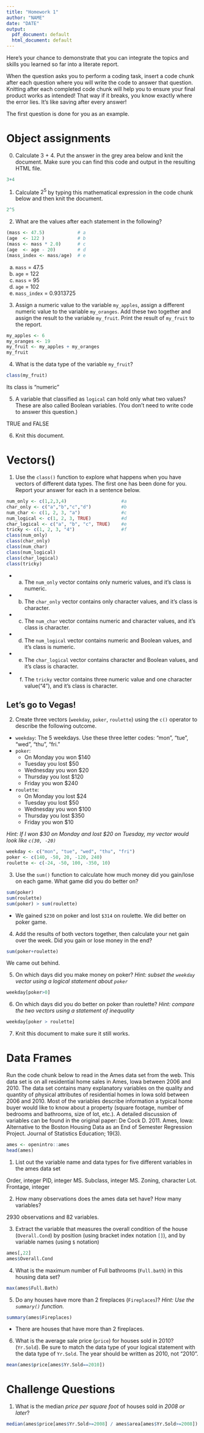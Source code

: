 ```yaml
---
title: "Homework 1"
author: "NAME"
date: "DATE"
output:
  pdf_document: default
  html_document: default
---
```


Here's your chance to demonstrate that you can integrate the topics and skills you learned so far into a literate report. 

When the question asks you to perform a coding task, insert a code chunk after each question where you will write the code to answer that question. Knitting after each completed code chunk will help you to ensure your final product works as intended! That way if it breaks, you know exactly where the error lies. It's like saving after every answer!

The first question is done for you as an example. 

# Object assignments

0. Calculate 3 + 4. Put the answer in the grey area below and knit the document. Make sure you can find this code and output in the resulting HTML file. 
```r
3+4
```


1. Calculate $2^5$ by typing this mathematical expression in the code chunk below and then knit the document. 
```r
2^5
```

2. What are the values after each statement in the following?

```r
(mass <- 47.5)            # a 
(age  <- 122 )            # b
(mass <- mass * 2.0)      # c 
(age  <- age - 20)        # d
(mass_index <- mass/age)  # e
```

a. `mass` = 47.5 
b. `age` = 122
c. `mass` = 95
d. `age` = 102
e. `mass_index` = 0.9313725

3. Assign a numeric value to the variable `my_apples`, assign a different numeric value to the variable `my_oranges`. Add these two together and assign the result to the variable `my_fruit`. Print the result of `my_fruit` to the report.

```r
my_apples <- 6
my_oranges <- 19
my_fruit <- my_apples + my_oranges
my_fruit
```

4. What is the data type of the variable `my_fruit`? 

```r
class(my_fruit)
```

Its class is "numeric"

5. A variable that classified as `logical` can hold only what two values? These are also called Boolean variables. (You don't need to write code to answer this question.)

TRUE and FALSE


6. Knit this document. 

# Vectors()

1.  Use the `class()` function to explore what happens when you have vectors of different data types. The first one has been done for you. Report your answer for each in a sentence below.

```r
num_only <- c(1,2,3,4)                    #a
char_only <- c("a","b","c","d")           #b
num_char <- c(1, 2, 3, "a")               #c
num_logical <- c(1, 2, 3, TRUE)           #d
char_logical <- c("a", "b", "c", TRUE)    #e
tricky <- c(1, 2, 3, "4")                 #f
class(num_only) 
class(char_only)
class(num_char)
class(num_logical)
class(char_logical)
class(tricky)
```

* a. The `num_only` vector contains only numeric values, and it's class is numeric.
* b. The `char_only` vector contains only character values, and it's class is character. 
* c. The `num_char` vector contains numeric and character values, and it's class is character.
* d. The `num_logical` vector contains numeric and Boolean values, and it's class is numeric. 
* e. The `char_logical` vector contains character and Boolean values, and it's class is character. 
* f. The `tricky` vector contains three numeric value and one character value("4"), and it's class is character. 

## Let's go to Vegas!

2. Create three vectors (`weekday`, `poker`, `roulette`) using the `c()` operator to describe the following outcome. 

* `weekday`: The 5 weekdays. Use these three letter codes: "mon", "tue", "wed", "thu", "fri."
* `poker`: 
    - On Monday you won $140 
    - Tuesday you lost $50
    - Wednesday you won $20
    - Thursday you lost $120
    - Friday you won $240
* `roulette`:
    - On Monday you lost $24
    - Tuesday you lost $50
    - Wednesday you won $100
    - Thursday you lost $350
    - Friday you won $10

_Hint: If I won $30 on Monday and lost $20 on Tuesday, my vector would look like `c(30, -20)`_

```r
weekday <- c("mon", "tue", "wed", "thu", "fri")
poker <- c(140, -50, 20, -120, 240)
roulette <- c(-24, -50, 100, -350, 10)
```

3. Use the `sum()` function to calculate how much money did you gain/lose on each game. What game did you do better on?

```r
sum(poker)
sum(roulette)
sum(poker) > sum(roulette)
```
* We gained `$230` on poker and lost `$314` on roulette. We did better on poker game.   

4. Add the results of both vectors together, then calculate your net gain over the week. Did you gain or lose money in the end?

```r
sum(poker+roulette)
```
We came out behind.

5. On which days did you make money on poker? _Hint: subset the `weekday` vector using a logical statement about `poker`_
```r
weekday[poker>0]
```

6. On which days did you do better on poker than roulette? _Hint: compare the two vectors using a statement of inequality_

```r
weekday[poker > roulette]
``` 

7. Knit this document to make sure it still works. 


# Data Frames

Run the code chunk below to read in the Ames data set from the web. This data set is on all residential home sales in Ames, Iowa between 2006 and 2010. The data set contains many explanatory variables on the quality and quantity of physical attributes of residential homes in Iowa sold between 2006 and 2010. Most of the variables describe information a typical home buyer would like to know about a property (square footage, number of bedrooms and bathrooms, size of lot, etc.). A detailed discussion of variables can be found in the original paper: De Cock D. 2011. Ames, Iowa: Alternative to the Boston Housing Data as an End of Semester Regression Project. Journal of Statistics Education; 19(3).

```r
ames <- openintro::ames
head(ames)
```


1. List out the variable name and data types for five different variables in the ames data set

Order, integer 
PID, integer
MS. Subclass, integer
MS. Zoning, character
Lot. Frontage, integer

2. How many observations does the ames data set have? How many variables? 

2930 observations and 82 variables. 

3. Extract the variable that measures the overall condition of the house (`Overall.Cond`) by position (using bracket index notation `[]`), and by variable names (using `$` notation)

```r
ames[,22]
ames$Overall.Cond
```

4. What is the maximum number of Full bathrooms (`Full.bath`) in this housing data set? 

```r
max(ames$Full.Bath)
```

5. Do any houses have more than 2 fireplaces (`Fireplaces`)? _Hint: Use the `summary()` function._
```r
summary(ames$Fireplaces)
```
* There are houses that have more than 2 fireplaces.

6. What is the average sale price (`price`) for houses sold in 2010? (`Yr.Sold`). Be sure to match the data type of your logical statement with the data type of `Yr.Sold`. The year should be written as 2010, not "2010". 
```r
mean(ames$price[ames$Yr.Sold==2010])
```


# Challenge Questions

1. What is the median _price per square foot_ of houses sold in _2008 or later_?
```r
median(ames$price[ames$Yr.Sold>=2008] / ames$area[ames$Yr.Sold>=2008])
```